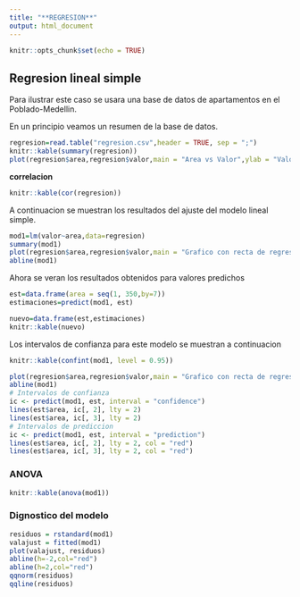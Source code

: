 ```yaml
---
title: "**REGRESION**"
output: html_document
---
```


```r
knitr::opts_chunk$set(echo = TRUE)
```

## Regresion lineal simple

Para ilustrar este caso se usara una base de datos de apartamentos en el Poblado-Medellin.

En un principio veamos un resumen de la base de datos.

```r
regresion=read.table("regresion.csv",header = TRUE, sep = ";")
knitr::kable(summary(regresion))
plot(regresion$area,regresion$valor,main = "Area vs Valor",ylab = "Valor",xlab = "Area")
```

**correlacion**

```r
knitr::kable(cor(regresion))
```

A continuacion se muestran los resultados del ajuste del modelo lineal simple.

```r
mod1=lm(valor~area,data=regresion)
summary(mod1)
plot(regresion$area,regresion$valor,main = "Grafico con recta de regresion",ylab = "Valor",xlab = "Area")
abline(mod1)
```

Ahora se veran los resultados obtenidos para valores predichos

```r
est=data.frame(area = seq(1, 350,by=7))
estimaciones=predict(mod1, est)

nuevo=data.frame(est,estimaciones)
knitr::kable(nuevo)
```
Los intervalos de confianza para este modelo se muestran a continuacion

```r
knitr::kable(confint(mod1, level = 0.95))

plot(regresion$area,regresion$valor,main = "Grafico con recta de regresion",ylab = "Valor",xlab = "Area")
abline(mod1)
# Intervalos de confianza 
ic <- predict(mod1, est, interval = "confidence")
lines(est$area, ic[, 2], lty = 2)
lines(est$area, ic[, 3], lty = 2)
# Intervalos de prediccion
ic <- predict(mod1, est, interval = "prediction")
lines(est$area, ic[, 2], lty = 2, col = "red")
lines(est$area, ic[, 3], lty = 2, col = "red")
```
### ANOVA

```r
knitr::kable(anova(mod1))
```

### Dignostico del modelo

```r
residuos = rstandard(mod1)
valajust = fitted(mod1)
plot(valajust, residuos)
abline(h=-2,col="red")
abline(h=2,col="red")
qqnorm(residuos)
qqline(residuos)

```


